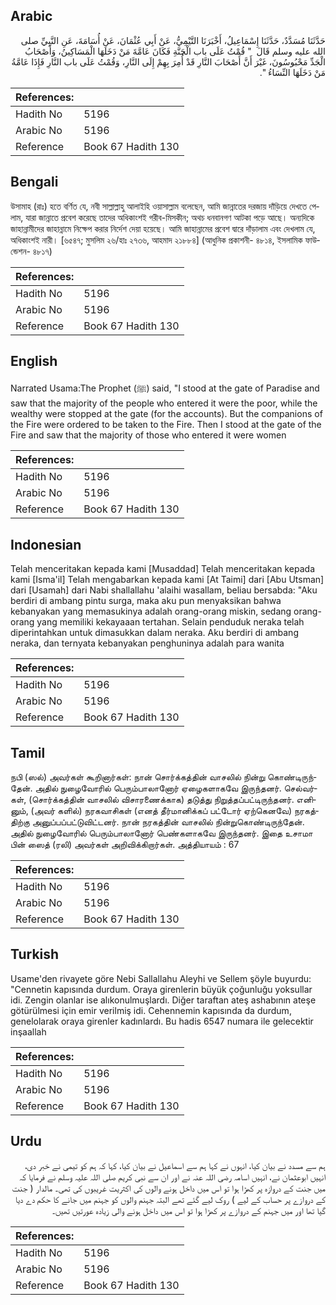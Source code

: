 ## Arabic


<div dir="rtl" lang="ar" style={{fontSize:'larger',backgroundColor:'#f8f9fa',padding:20}}>
حَدَّثَنَا مُسَدَّدٌ، حَدَّثَنَا إِسْمَاعِيلُ، أَخْبَرَنَا التَّيْمِيُّ، عَنْ أَبِي عُثْمَانَ، عَنْ أُسَامَةَ، عَنِ النَّبِيِّ صلى الله عليه وسلم قَالَ ‏ "‏ قُمْتُ عَلَى باب الْجَنَّةِ فَكَانَ عَامَّةَ مَنْ دَخَلَهَا الْمَسَاكِينُ، وَأَصْحَابُ الْجَدِّ مَحْبُوسُونَ، غَيْرَ أَنَّ أَصْحَابَ النَّارِ قَدْ أُمِرَ بِهِمْ إِلَى النَّارِ، وَقُمْتُ عَلَى باب النَّارِ فَإِذَا عَامَّةُ مَنْ دَخَلَهَا النِّسَاءُ ‏"‏‏.‏
</div>
<div style={{backgroundColor:'#f8f9fa',padding:20, marginBottom: 10}}><table> <thead> <tr> <th>References:</th> <th></th> </tr> </thead> <tbody><tr><td>Hadith No</td><td>5196</td></tr><tr><td>Arabic No</td><td>5196</td></tr><tr><td>Reference</td><td>Book 67 Hadith 130</td></tr></tbody></table></div>

## Bengali


<div dir="ltr" lang="bn" style={{fontSize:'larger',backgroundColor:'#f8f9fa',padding:20}}>
উসামাহ (রাঃ) হতে বর্ণিত যে, নবী সাল্লাল্লাহু আলাইহি ওয়াসাল্লাম বলেছেন, আমি জান্নাতের দরজায় দাঁড়িয়ে দেখতে পেলাম, যারা জান্নাতে প্রবেশ করেছে তাদের অধিকাংশই গরীব-মিসকীন; অথচ ধনবানগণ আটকা পড়ে আছে। অন্যদিকে জাহান্নামীদের জাহান্নামে নিক্ষেপ করার নির্দেশ দেয়া হয়েছে। আমি জাহান্নামের প্রবেশ দ্বারে দাঁড়ালাম এবং দেখলাম যে, অধিকাংশই নারী। [৬৫৪৭; মুসলিম ২৬/হাঃ ২৭৩৬, আহমাদ ২১৮৮৪] (আধুনিক প্রকাশনী- ৪৮১৪, ইসলামিক ফাউন্ডেশন- ৪৮১৭)
</div>
<div style={{backgroundColor:'#f8f9fa',padding:20, marginBottom: 10}}><table> <thead> <tr> <th>References:</th> <th></th> </tr> </thead> <tbody><tr><td>Hadith No</td><td>5196</td></tr><tr><td>Arabic No</td><td>5196</td></tr><tr><td>Reference</td><td>Book 67 Hadith 130</td></tr></tbody></table></div>

## English


<div dir="ltr" lang="en" style={{fontSize:'larger',backgroundColor:'#f8f9fa',padding:20}}>
Narrated Usama:The Prophet (ﷺ) said, "I stood at the gate of Paradise and saw that the majority of the people who entered it were the poor, while the wealthy were stopped at the gate (for the accounts). But the companions of the Fire were ordered to be taken to the Fire. Then I stood at the gate of the Fire and saw that the majority of those who entered it were women
</div>
<div style={{backgroundColor:'#f8f9fa',padding:20, marginBottom: 10}}><table> <thead> <tr> <th>References:</th> <th></th> </tr> </thead> <tbody><tr><td>Hadith No</td><td>5196</td></tr><tr><td>Arabic No</td><td>5196</td></tr><tr><td>Reference</td><td>Book 67 Hadith 130</td></tr></tbody></table></div>

## Indonesian


<div dir="ltr" lang="id" style={{fontSize:'larger',backgroundColor:'#f8f9fa',padding:20}}>
Telah menceritakan kepada kami [Musaddad] Telah menceritakan kepada kami [Isma'il] Telah mengabarkan kepada kami [At Taimi] dari [Abu Utsman] dari [Usamah] dari Nabi shallallahu 'alaihi wasallam, beliau bersabda: "Aku berdiri di ambang pintu surga, maka aku pun menyaksikan bahwa kebanyakan yang memasukinya adalah orang-orang miskin, sedang orang-orang yang memiliki kekayaaan tertahan. Selain penduduk neraka telah diperintahkan untuk dimasukkan dalam neraka. Aku berdiri di ambang neraka, dan ternyata kebanyakan penghuninya adalah para wanita
</div>
<div style={{backgroundColor:'#f8f9fa',padding:20, marginBottom: 10}}><table> <thead> <tr> <th>References:</th> <th></th> </tr> </thead> <tbody><tr><td>Hadith No</td><td>5196</td></tr><tr><td>Arabic No</td><td>5196</td></tr><tr><td>Reference</td><td>Book 67 Hadith 130</td></tr></tbody></table></div>

## Tamil


<div dir="ltr" lang="ta" style={{fontSize:'larger',backgroundColor:'#f8f9fa',padding:20}}>
நபி (ஸல்) அவர்கள் கூறினார்கள்: நான் சொர்க்கத்தின் வாசலில் நின்று கொண்டிருந்தேன். அதில் நுழைவோரில் பெரும்பாலானோர் ஏழைகளாகவே இருந்தனர். செல்வர்கள், (சொர்க்கத்தின் வாசலில் விசாரணைக்காக) தடுத்து நிறுத்தப்பட்டிருந்தனர். எனினும், (அவர் களில்) நரகவாசிகள் (எனத் தீர்மானிக்கப் பட்டோர் ஏற்கெனவே) நரகத்திற்கு அனுப்பப்பட்டுவிட்டனர். நான் நரகத்தின் வாசலில் நின்றுகொண்டிருந்தேன். அதில் நுழைவோரில் பெரும்பாலானோர் பெண்களாகவே இருந்தனர். இதை உசாமா பின் ஸைத் (ரலி) அவர்கள் அறிவிக்கிறார்கள். அத்தியாயம் : 67
</div>
<div style={{backgroundColor:'#f8f9fa',padding:20, marginBottom: 10}}><table> <thead> <tr> <th>References:</th> <th></th> </tr> </thead> <tbody><tr><td>Hadith No</td><td>5196</td></tr><tr><td>Arabic No</td><td>5196</td></tr><tr><td>Reference</td><td>Book 67 Hadith 130</td></tr></tbody></table></div>

## Turkish


<div dir="ltr" lang="tr" style={{fontSize:'larger',backgroundColor:'#f8f9fa',padding:20}}>
Usame'den rivayete göre Nebi Sallallahu Aleyhi ve Sellem şöyle buyurdu: "Cennetin kapısında durdum. Oraya girenlerin büyük çoğunluğu yoksullar idi. Zengin olanlar ise alıkonulmuşlardı. Diğer taraftan ateş ashabının ateşe götürülmesi için emir verilmiş idi. Cehennemin kapısında da durdum, genelolarak oraya girenler kadınlardı. Bu hadis 6547 numara ile gelecektir inşaallah
</div>
<div style={{backgroundColor:'#f8f9fa',padding:20, marginBottom: 10}}><table> <thead> <tr> <th>References:</th> <th></th> </tr> </thead> <tbody><tr><td>Hadith No</td><td>5196</td></tr><tr><td>Arabic No</td><td>5196</td></tr><tr><td>Reference</td><td>Book 67 Hadith 130</td></tr></tbody></table></div>

## Urdu


<div dir="rtl" lang="ur" style={{fontSize:'larger',backgroundColor:'#f8f9fa',padding:20}}>
ہم سے مسدد نے بیان کیا، انہوں نے کہا ہم سے اسماعیل نے بیان کیا، کہا کہ ہم کو تیمی نے خبر دی، انہیں ابوعثمان نے، انہیں اسامہ رضی اللہ عنہ نے اور ان سے نبی کریم صلی اللہ علیہ وسلم نے فرمایا کہ میں جنت کے دروازہ پر کھڑا ہوا تو اس میں داخل ہونے والوں کی اکثریت غریبوں کی تھی۔ مالدار ( جنت کے دروازے پر حساب کے لیے ) روک لیے گئے تھے البتہ جہنم والوں کو جہنم میں جانے کا حکم دے دیا گیا تھا اور میں جہنم کے دروازے پر کھڑا ہوا تو اس میں داخل ہونے والی زیادہ عورتیں تھیں۔
</div>
<div style={{backgroundColor:'#f8f9fa',padding:20, marginBottom: 10}}><table> <thead> <tr> <th>References:</th> <th></th> </tr> </thead> <tbody><tr><td>Hadith No</td><td>5196</td></tr><tr><td>Arabic No</td><td>5196</td></tr><tr><td>Reference</td><td>Book 67 Hadith 130</td></tr></tbody></table></div>